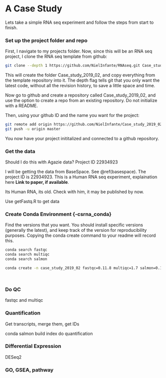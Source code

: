 # A Case Study {#cs_RNA}

Lets take a simple RNA seq experiment and follow the steps from start to finish.

### Set up the project folder and repo {-#csrna_setup}

First, I navigate to my projects folder. Now, since this will be an RNA seq project, I clone the RNA seq template from github:
```sh
git clone --depth 1 https://github.com/NielInfante/RNAseq.git Case_study_2019_02
```

This will create the folder Case_study_2019_02, and copy everything from the template repository into it. The depth flag tells git that you only want the latest code, without all the revision history, to save a little space and time.

Now go to github and create a repository called Case_study_2019_02, and use the option to create a repo from an existing repository. Do not initialize with a README.

Then, using your github ID and the name you want for the project:
```sh
git remote add origin https://github.com/NielInfante/Case_study_2019_02.git
git push -u origin master
```

You now have your project inititalized and connected to a github repository.


### Get the data {-#csrna_getData}

Should I do this with Agazie data?  Project ID 22934923

I will be getting the data from BaseSpace. See \@ref(basespace). The project ID is 22934923. This is a Human RNA seq experiment, explaination here **Link to paper, if available**.



Its Human RNA, its old. Check with him, it may be published by now.

Use getFastq.R to get data

### Create Conda Environment {-csrna_conda}

Find the versions that you want. You should install specific versions (generally the latest), and keep track of the version for reproducibility purposes. Copying the conda create command to your readme will record this.

```sh
conda search fastqc
conda search multiqc
conda search salmon

conda create -n case_study_2019_02 fastqc=0.11.8 multiqc=1.7 salmon=0.12.0




```
### Do QC {-#csrna_doQC}

fastqc and multiqc

### Quantification {-#csrna_quant}

Get transcripts, merge them, get IDs

conda salmon
  build index
  do quantification

### Differential Expression {-#csrna_diff}

DESeq2


### GO, GSEA, pathway {-#csrna_go}
